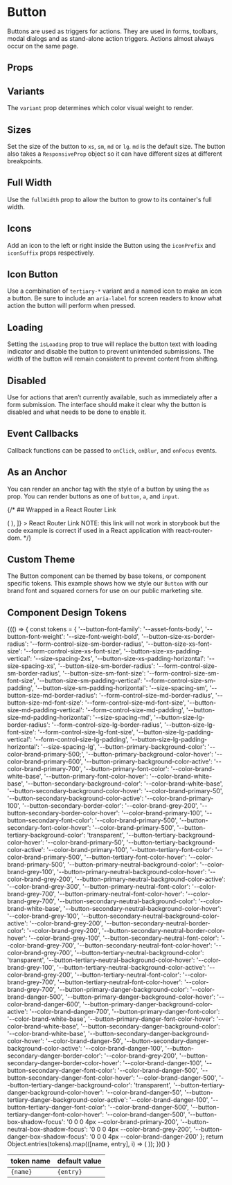 

<Meta of={Stories}/>

# Button

Buttons are used as triggers for actions.
They are used in forms, toolbars, modal dialogs and as stand-alone action triggers.
Actions almost always occur on the same page.

<Canvas isExpanded of={Stories.Default}/>

## Props

<ArgsTable of={Button} />

## Variants

The `variant` prop determines which color visual weight to render.

<Canvas of={Stories.Variants}/>

## Sizes
Set the size of the button to `xs`, `sm`, `md` or `lg`. `md` is the default size. The button also takes a `ResponsiveProp` object
so it can have different sizes at different breakpoints.

<Canvas of={Stories.Sizes}/>

## Full Width

Use the `fullWidth` prop to allow the button to grow to its container's full width.

<Canvas of={Stories.FullWidth}/>

## Icons

Add an icon to the left or right inside the Button using the `iconPrefix` and `iconSuffix` props respectively.

<Canvas of={Stories.Icons}/>

## Icon Button

Use a combination of `tertiary-*` variant and a named icon to make an icon a button. Be sure to include an `aria-label` for screen readers to know what action the button will perform when pressed.

<Canvas of={Stories.IconButton}/>

## Loading

Setting the `isLoading` prop to true will replace the button text with loading indicator and disable the button to prevent unintended submissions.
The width of the button will remain consistent to prevent content from shifting.

<Canvas of={Stories.Loading}/>

## Disabled

Use for actions that aren’t currently available, such as immediately after a form submission.
The interface should make it clear why the button is disabled and what needs to be done to enable it.

<Canvas of={Stories.Disabled}/>

## Event Callbacks

Callback functions can be passed to `onClick`, `onBlur`, and `onFocus` events.

<Canvas of={Stories.EventCallbacks}/>

## As an Anchor

You can render an anchor tag with the style of a button by using the `as` prop. You
can render buttons as one of `button`, `a`, and `input`.

<Canvas of={Stories.Anchor} />

{/* ## Wrapped in a React Router Link

<Canvas>
  <Story
    name="React Router Link"
    decorators={[
      Story => (
        <BrowserRouter>
          <Story />
        </BrowserRouter>
      ),
    ]}
  >
    <Link to="/" as="a" component={Button}>
      React Router Link
    </Link>
    <Box margin="md 0 0 0">
      NOTE: this link will not work in storybook but the code example is correct if used in a React application with react-router-dom.
    </Box>
  </Story>
</Canvas> */}

## Custom Theme
The Button component can be themed by base tokens, or component specific tokens. This example shows how we style our `Button` with our brand font and squared corners for use on our public marketing site.

<Canvas of={Stories.CustomTheme} />

## Component Design Tokens
<table>
  <thead>
    <tr>
      <th>token name</th>
      <th>default value</th>
    </tr>
  </thead>
  <tbody>
    {(() => {
      const tokens = {
        '--button-font-family': '--asset-fonts-body',
        '--button-font-weight': '--size-font-weight-bold',
        '--button-size-xs-border-radius': '--form-control-size-sm-border-radius',
        '--button-size-xs-font-size': '--form-control-size-xs-font-size',
        '--button-size-xs-padding-vertical': '--size-spacing-2xs',
        '--button-size-xs-padding-horizontal': '--size-spacing-xs',
        '--button-size-sm-border-radius': '--form-control-size-sm-border-radius',
        '--button-size-sm-font-size': '--form-control-size-sm-font-size',
        '--button-size-sm-padding-vertical': '--form-control-size-sm-padding',
        '--button-size-sm-padding-horizontal': '--size-spacing-sm',
        '--button-size-md-border-radius': '--form-control-size-md-border-radius',
        '--button-size-md-font-size': '--form-control-size-md-font-size',
        '--button-size-md-padding-vertical': '--form-control-size-md-padding',
        '--button-size-md-padding-horizontal': '--size-spacing-md',
        '--button-size-lg-border-radius': '--form-control-size-lg-border-radius',
        '--button-size-lg-font-size': '--form-control-size-lg-font-size',
        '--button-size-lg-padding-vertical': '--form-control-size-lg-padding',
        '--button-size-lg-padding-horizontal': '--size-spacing-lg',
        '--button-primary-background-color': '--color-brand-primary-500;',
        '--button-primary-background-color-hover': '--color-brand-primary-600',
        '--button-primary-background-color-active': '--color-brand-primary-700',
        '--button-primary-font-color': '--color-brand-white-base',
        '--button-primary-font-color-hover': '--color-brand-white-base',
        '--button-secondary-background-color': '--color-brand-white-base',
        '--button-secondary-background-color-hover': '--color-brand-primary-50',
        '--button-secondary-background-color-active': '--color-brand-primary-100',
        '--button-secondary-border-color': '--color-brand-grey-200',
        '--button-secondary-border-color-hover': '--color-brand-primary-100',
        '--button-secondary-font-color': '--color-brand-primary-500',
        '--button-secondary-font-color-hover': '--color-brand-primary-500',
        '--button-tertiary-background-color': 'transparent',
        '--button-tertiary-background-color-hover': '--color-brand-primary-50',
        '--button-tertiary-background-color-active': '--color-brand-primary-100',
        '--button-tertiary-font-color': '--color-brand-primary-500',
        '--button-tertiary-font-color-hover': '--color-brand-primary-500',
        '--button-primary-neutral-background-color': '--color-brand-grey-100',
        '--button-primary-neutral-background-color-hover': '--color-brand-grey-200',
        '--button-primary-neutral-background-color-active': '--color-brand-grey-300',
        '--button-primary-neutral-font-color': '--color-brand-grey-700',
        '--button-primary-neutral-font-color-hover': '--color-brand-grey-700',
        '--button-secondary-neutral-background-color': '--color-brand-white-base',
        '--button-secondary-neutral-background-color-hover': '--color-brand-grey-100',
        '--button-secondary-neutral-background-color-active': '--color-brand-grey-200',
        '--button-secondary-neutral-border-color': '--color-brand-grey-200',
        '--button-secondary-neutral-border-color-hover': '--color-brand-grey-100',
        '--button-secondary-neutral-font-color': '--color-brand-grey-700',
        '--button-secondary-neutral-font-color-hover': '--color-brand-grey-700',
        '--button-tertiary-neutral-background-color': 'transparent',
        '--button-tertiary-neutral-background-color-hover': '--color-brand-grey-100',
        '--button-tertiary-neutral-background-color-active': '--color-brand-grey-200',
        '--button-tertiary-neutral-font-color': '--color-brand-grey-700',
        '--button-tertiary-neutral-font-color-hover': '--color-brand-grey-700',
        '--button-primary-danger-background-color': '--color-brand-danger-500',
        '--button-primary-danger-background-color-hover': '--color-brand-danger-600',
        '--button-primary-danger-background-color-active': '--color-brand-danger-700',
        '--button-primary-danger-font-color': '--color-brand-white-base',
        '--button-primary-danger-font-color-hover': '--color-brand-white-base',
        '--button-secondary-danger-background-color': '--color-brand-white-base',
        '--button-secondary-danger-background-color-hover': '--color-brand-danger-50',
        '--button-secondary-danger-background-color-active': '--color-brand-danger-100',
        '--button-secondary-danger-border-color': '--color-brand-grey-200',
        '--button-secondary-danger-border-color-hover': '--color-brand-danger-100',
        '--button-secondary-danger-font-color': '--color-brand-danger-500',
        '--button-secondary-danger-font-color-hover': '--color-brand-danger-500',
        '--button-tertiary-danger-background-color': 'transparent',
        '--button-tertiary-danger-background-color-hover': '--color-brand-danger-50',
        '--button-tertiary-danger-background-color-active': '--color-brand-danger-100',
        '--button-tertiary-danger-font-color': '--color-brand-danger-500',
        '--button-tertiary-danger-font-color-hover': '--color-brand-danger-500',
        '--button-box-shadow-focus': '0 0 0 4px --color-brand-primary-200',
        '--button-neutral-box-shadow-focus': '0 0 0 4px --color-brand-grey-200',
        '--button-danger-box-shadow-focus': '0 0 0 4px --color-brand-danger-200'
      };
      return Object.entries(tokens).map(([name, entry], i) => (
      <tr key={i}>
        <td>
          <code>{name}</code>
        </td>
        <td>
          <code>{entry}</code>
        </td>
      </tr>
      )); })()
    }
  </tbody>
</table>